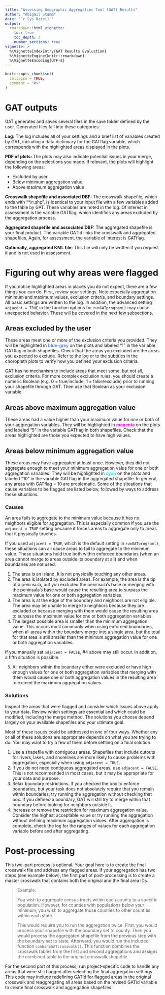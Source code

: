 ```yaml
---
title: "Assessing Geographic Aggregation Tool (GAT) Results"
author: "Abigail Stamm"
date: "`r Sys.Date()`"
output: 
  rmarkdown::html_vignette:
    toc: true
    toc_depth: 2
    number_sections: true
vignette: >
  %\VignetteIndexEntry{GAT Results Evaluation}
  %\VignetteEngine{knitr::rmarkdown}
  %\VignetteEncoding{UTF-8}
---
```


```r
knitr::opts_chunk$set(
  collapse = TRUE,
  comment = "#>"
)
```

# GAT outputs 

GAT generates and saves several files in the save folder defined by the user. Generated files fall into these categories:

**Log:** The log includes all of your settings and a brief list of variables created by GAT, including a data dictionary for the GATflag variable, which corresponds with the highlighted areas displayed in the plots.

**PDF of plots:** The plots may also indicate potential issues in your merge, depending on the selections you made. If relevant, the plots will highlight the following areas: 

* Excluded by user
* Below minimum aggregation value
* Above maximum aggregation value

**Crosswalk shapefile and associated DBF:** The crosswalk shapefile, which ends with "*in.shp", is identical to your input file with a few variables added to the table by GAT. These variables are noted in the log. Of interest in assessment is the variable GATflag, which identifies any areas excluded by the aggregation process.

**Aggregated shapefile and associated DBF:** The aggregated shapefile is your final product. The variable GATid links the crosswalk and aggregated shapefiles. Again, for assessment, the variable of interest is GATflag.

**Optionally, aggregated KML file\:** This file will only be written if you request it and is not used in assessment.



# Figuring out why areas were flagged

If you notice highlighted areas in places you do not expect, there are a few things you can do. First, review your settings. Note especially aggregation minimum and maximum values, exclusion criteria, and boundary settings. All basic settings are written to the log. In addition, the advanced setting `adjacent = TRUE` in the function options for `runGATprogram()` may cause unexpected behavior. These will be covered in the next few subsections.

## Areas excluded by the user

These areas meet one or more of the exclusion criteria you provided. They will be highlighted in **<span style='color: CornflowerBlue;'>blue-grey</span>** on the plots and labeled "1" in the variable GATflag in both shapefiles. Check that the areas you excluded are the areas you expected to exclude. Refer to the log or to the subtitles in the choropleth plots to verify how you defined your exclusion criteria.

GAT has no mechanism to include areas that meet some, but not all, exclusion criteria. For more complex exclusion rules, you should create a numeric Boolean (e.g. 0 = true/include, 1 = false/exclude) prior to running your shapefile through GAT. Then use that Boolean as your exclusion variable.

## Areas above maximum aggregation value 

These areas had a value higher than your maximum value for *one or both* of your aggregation variables. They will be highlighted in **<span style='color: magenta;'>magenta</span>** on the plots and labeled "5" in the variable GATflag in both shapefiles. Check that the areas highlighted are those you expected to have high values. 

## Areas below minimum aggregation value

These areas may have aggregated at least once. However, they did not aggregate enough to meet your minimum aggregation value for one or both aggregation variables. They will be highlighted in **<span style='color: cyan;'>cyan</span>** on the plots and labeled "10" in the variable GATflag in the aggregated shapefile. In general, any areas with GATflag = 10 are problematic. Some of the situations that cause variables to be flagged are listed below, followed by ways to address these situations.

### Causes 

An area fails to aggregate to the minimum value because it has no neighbors eligible for aggregation. This is especially common if you use the `adjacent = TRUE` setting because it forces areas to aggregate only to areas that it physically touches. 

If you used `adjacent = TRUE`, which is the default setting in `runGATprogram()`, these situations can all cause areas to fail to aggregate to the minimum value. These situations hold true both within enforced boundaries (when an area cannot merge to areas outside its boundary at all) and when boundaries are not used.

1. The area is an island. It is not physically touching any other areas.
2. The area is isolated by excluded areas. For example, the area is the tip of a peninsula, but you excluded the peninsula's base or merging with the peninsula's base would cause the resulting area to surpass the maximum value for one or both aggregation variables.
3. The area is at the edge of the boundary and neighbors are not eligible. The area may be unable to merge to neighbors because they are excluded or because merging with them would cause the resulting area to surpass the maximum value for one or both aggregation variables.
4. The largest possible area is smaller than the minimum aggregation value. This occurs most commonly when using enforced boundaries, when all areas within the boundary merge into a single area, but the total for that area is still smaller than the minimum aggregation value for one or both aggregation variables.

If you manually set `adjacent = FALSE`, #4 above may still occur. In addition, a fifth situation is possible.

5. All neighbors within the boundary either were excluded or have high enough values for one or both aggregation variables that merging with them would cause one or both aggregation values in the resulting area to exceed the maximum aggregation values.

### Solutions 

Inspect the areas that were flagged and consider which issues above apply to your data. Review which settings are essential and which could be modified, including the merge method. The solutions you choose depend largely on your available shapefiles and your ultimate goal. 

Most of these issues could be addressed in one of four ways. Whether any or all of these solutions are appropriate depends on what you are trying to do. You may want to try a few of them before settling on a final solution. 

1. Use a shapefile with contiguous areas. Shapefiles that include cutouts for rivers, lakes, and shorelines are more likely to cause problems with aggregation, especially when using `adjacent = TRUE`.
2. If you do not need contiguous aggregated areas, use `adjacent = FALSE`. This is not recommended in most cases, but it may be appropriate for your data and purpose.
3. Relax boundary restrictions. If you checked the box to enforce boundaries, but your task does not absolutely require that you remain within boundaries, try running the aggregation without checking that box. If you defined a boundary, GAT will still try to merge within that boundary before looking for neighbors outside it.
4. Increase or remove the restriction for maximum aggregation value. Consider the highest acceptable value or try running the aggregation without defining maximum aggregation values. After aggregation is complete, check the log for the ranges of values for each aggregation variable before and after aggregating.

# Post-processing

This two-part process is optional. Your goal here is to create the final crosswalk file and address any flagged areas. If your aggregation has two steps (see example below), the first part of post-processing is to create a master crosswalk that contains both the original and the final area IDs.

> Example:
>
> You wish to aggregate census tracts within each county to a specific population. However, for counties with populations below your minimum, you wish to aggregate those counties to other counties within each state.
>
> This would require you to run the aggregation twice. First, you would process your shapefile with the boundary set to county. Then you would process the aggregated shapefile from the previous step with the boundary set to state. Afterward, you would run the included function `combineGATcrosswalk()`. This function combines the crosswalk tables from the first and second aggregations and assigns the combined table to the original crosswalk shapefile. 


For the second part of this process, run project-specific code to handle any areas that were still flagged after selecting the final aggregation settings. This code may include redefining GATid for flagged areas in the original crosswalk and reaggregating all areas based on the revised GATid variable to create final crosswalk and aggregation shapefiles.
